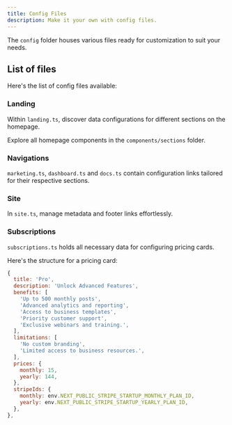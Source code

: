 ```yaml
---
title: Config Files
description: Make it your own with config files.
---
```


The `config` folder houses various files ready for customization to suit your needs.

## List of files

Here's the list of config files available:

<Steps>

### Landing

Within `landing.ts`, discover data configurations for different sections on the homepage.

Explore all homepage components in the `components/sections` folder.

### Navigations

`marketing.ts`, `dashboard.ts` and `docs.ts` contain configuration links tailored for their respective sections.

### Site

In `site.ts`, manage metadata and footer links effortlessly.

### Subscriptions

`subscriptions.ts` holds all necessary data for configuring pricing cards.

Here's the structure for a pricing card:

```js
{
  title: 'Pro',
  description: 'Unlock Advanced Features',
  benefits: [
    'Up to 500 monthly posts',
    'Advanced analytics and reporting',
    'Access to business templates',
    'Priority customer support',
    'Exclusive webinars and training.',
  ],
  limitations: [
    'No custom branding',
    'Limited access to business resources.',
  ],
  prices: {
    monthly: 15,
    yearly: 144,
  },
  stripeIds: {
    monthly: env.NEXT_PUBLIC_STRIPE_STARTUP_MONTHLY_PLAN_ID,
    yearly: env.NEXT_PUBLIC_STRIPE_STARTUP_YEARLY_PLAN_ID,
  },
},
```

</Steps>
